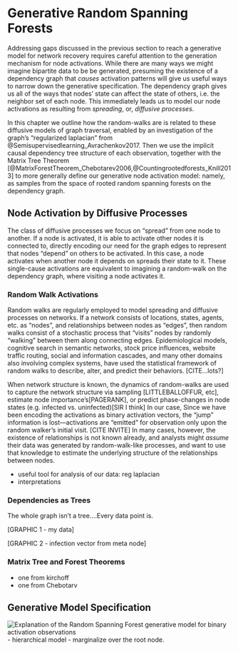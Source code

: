 # Generative Random Spanning Forests

Addressing gaps discussed in the previous section to reach a generative  model for network recovery requires careful attention to the generation mechanism for node activations.
While there are many ways we might imagine bipartite data to be be generated, presuming the existence of a dependency graph that _causes_ activation patterns will give us useful ways to narrow down the generative specification.
The dependency graph gives us all of the ways that nodes' state can affect the state of others, i.e. the neighbor set of each node.
This immediately leads us to model our node activations as resulting from _spreading_, or, _diffusive processes_.


In this chapter we outline how the random-walks are is related to these diffusive  models of graph traversal, enabled by an investigation of the graph's "regularized laplacian" from @Semisupervisedlearning_Avrachenkov2017.
Then we use the implicit causal dependency tree structure of each observation, together with the Matrix Tree Theorem [@MatrixForestTheorem_Chebotarev2006,@Countingrootedforests_Knill2013] to more generally define our generative node activation model: namely, as samples from the space of rooted random spanning forests on the dependency graph.

 

## Node Activation by Diffusive Processes 

The class of diffusive processes we focus on "spread" from one node to another.
If a node is activated, it is able to activate other nodes it is connected to, directly encoding our need for the graph edges to represent that nodes "depend" on others to be activated.
In this case, a node activates when another node it depends on spreads their state to it.
These single-cause activations are equivalent to imagining a random-walk on the dependency graph, where visiting a node activates it.


### Random Walk Activations 
Random walks are regularly employed to model spreading and diffusive processes on networks.
If a network consists of locations, states, agents, etc. as "nodes", and relationships between nodes as "edges", then random walks consist of a stochastic process that "visits" nodes by randomly "walking" between them along connecting edges.
Epidemiological models, cognitive search in semantic networks, stock price influences, website traffic routing, social and information cascades, and many other domains also involving complex systems, have used the statistical framework of random walks to describe, alter, and predict their behaviors. [CITE...lots?]

When network structure is known, the dynamics of random-walks are used to capture the network structure via sampling [LITTLEBALLOFFUR, etc], estimate node importance's[PAGERANK], or predict phase-changes in node states (e.g. infected vs. uninfected)[SIR I think]
In our case, Since we have been encoding the activations as binary activation vectors, the "jump" information is lost---activations are "emitted" for observation only upon the random walker's initial visit. [CITE INVITE]
In many cases, however, the existence of relationships is not known already, and analysts might *assume* their data was generated by random-walk-like processes, and want to use that knowledge to estimate the underlying structure of the relationships between nodes.


- useful tool for analysis of our data: reg laplacian
- interpretations 


### Dependencies as Trees
The whole graph isn't a tree....Every data point is.

[GRAPHIC 1 - my data]

[GRAPHIC 2 - infection vector from meta node]


### Matrix Tree and Forest Theorems 

- one from kirchoff
- one from Chebotarv

## Generative Model Specification

![Explanation of the Random Spanning Forest generative model for binary activation observations](../images/random-spanning-forests.png)
- hierarchical model
- marginalize over the root node. 

